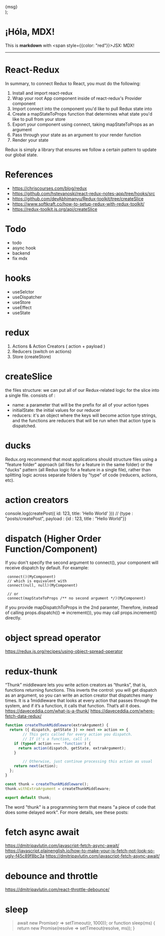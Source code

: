   <div
    style={{
      padding: 20,
      backgroundColor: color,
      width: "50%",
      display: "inline-block",
      textAlign: "center",
      fontSize: "150px",
    }}
  >
    {msg}
  </div>
);

# ¡Hóla, MDX!

This is **markdown** with <span style={{color: "red"}}>JSX</span>: MDX!

<div>
  <Box color="tomato" msg="左" />
  <Box color="orange" msg="右" />
</div>

<hr />

# React-Redux

In summary, to connect Redux to React, you must do the following:

1. Install and import react-redux
2. Wrap your root App component inside of react-redux's Provider component
3. Import connect into the component you'd like to pull Redux state into
4. Create a mapStateToProps function that determines what state you'd like to pull from your store
5. Export your component using connect, taking mapStateToProps as an argument
6. Pass through your state as an argument to your render function
7. Render your state

Redux is simply a library that ensures we follow a certain pattern to update our global state.

# References

- <https://chriscourses.com/blog/redux>
- <https://github.com/hstevanoski/react-redux-notes-app/tree/hooks/src>
- <https://github.com/devAbhimanyu/Redux-toolkit/tree/createSlice>
- <https://www.softkraft.co/how-to-setup-redux-with-redux-toolkit/>
- <https://redux-toolkit.js.org/api/createSlice>

# Todo

- todo
- async hook
- backend
- fix mdx

# hooks

- useSelctor
- useDispatcher
- useStore
- useEffect
- useState

# redux

1. Actions & Action Creators ( action + payload )
2. Reducers (switch on actions)
3. Store (createStore)

# createSlice

the files structure: we can put all of our Redux-related logic for the slice into a single file.
consists of :

- name: a parameter that will be the prefix for all of your action types
- initialState: the initial values for our reducer
- reducers: it's an object where the keys will become action type strings, and the functions are reducers that will be run when that action type is dispatched.

# ducks

Redux.org recommend that most applications should structure files using a "feature folder" approach (all files for a feature in the same folder) or the "ducks" pattern (all Redux logic for a feature in a single file), rather than splitting logic across separate folders by "type" of code (reducers, actions, etc).

# action creators

console.log(createPost({ id: 123, title: 'Hello World' }))
// {type : "posts/createPost", payload : {id : 123, title : "Hello World"}}


# dispatch (Higher Order Function/Component)

If you don't specify the second argument to connect(), your component will receive dispatch by default. For example:
```
 connect()(MyComponent)
 // which is equivalent with
 connect(null, null)(MyComponent)

 // or
 connect(mapStateToProps /** no second argument */)(MyComponent)
```
if you provide mapDispatchToProps in the 2nd paramter, Therefore, instead of calling props.dispatch(() => increment()), you may call props.increment() directly. 


# object spread operator

https://redux.js.org/recipes/using-object-spread-operator


# redux-thunk

“Thunk” middleware lets you write action creators as “thunks”, that is, functions returning functions. 
This inverts the control: you will get dispatch as an argument, so you can write an action creator that dispatches many times.
It is a 1middleware that looks at every action that passes through the system, and if it’s a function, it calls that function. That’s all it does.
https://daveceddia.com/what-is-a-thunk/
https://daveceddia.com/where-fetch-data-redux/

```js
function createThunkMiddleware(extraArgument) {
  return ({ dispatch, getState }) => next => action => {
		// This gets called for every action you dispatch.
		// If it's a function, call it.
    if (typeof action === 'function') {
      return action(dispatch, getState, extraArgument);
    }

		// Otherwise, just continue processing this action as usual
    return next(action);
  };
}

const thunk = createThunkMiddleware();
thunk.withExtraArgument = createThunkMiddleware;

export default thunk;
```
The word "thunk" is a programming term that means "a piece of code that does some delayed work". For more details, see these posts:


# fetch async await
https://dmitripavlutin.com/javascript-fetch-async-await/
https://javascript.plainenglish.io/how-to-make-your-js-fetch-not-look-so-ugly-f45c89f8bc3a
https://dmitripavlutin.com/javascript-fetch-async-await/

# debounce and throttle
https://dmitripavlutin.com/react-throttle-debounce/


# sleep

>  await new Promise(r => setTimeout(r, 1000));
or 
> function sleep(ms) { return new Promise(resolve => setTimeout(resolve, ms)); }